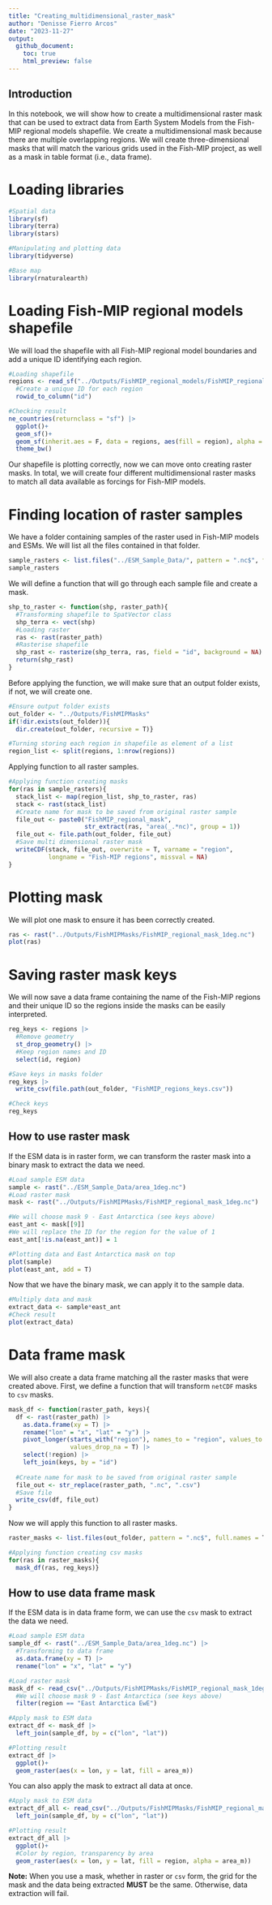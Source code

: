 ```yaml
---
title: "Creating_multidimensional_raster_mask"
author: "Denisse Fierro Arcos"
date: "2023-11-27"
output:
  github_document:
    toc: true
    html_preview: false
---
```


## Introduction

In this notebook, we will show how to create a multidimensional raster mask that can be used to extract data from Earth System Models from the Fish-MIP regional models shapefile. We create a multidimensional mask because there are multiple overlapping regions. We will create three-dimensional masks that will match the various grids used in the Fish-MIP project, as well as a mask in table format (i.e., data frame).  
  
# Loading libraries
  
```r
#Spatial data
library(sf)
library(terra)
library(stars)

#Manipulating and plotting data
library(tidyverse)

#Base map
library(rnaturalearth)
```
  
# Loading Fish-MIP regional models shapefile
We will load the shapefile with all Fish-MIP regional model boundaries and add a unique ID identifying each region.  
  
```r
#Loading shapefile
regions <- read_sf("../Outputs/FishMIP_regional_models/FishMIP_regional_models.shp") |> 
  #Create a unique ID for each region
  rowid_to_column("id")

#Checking result
ne_countries(returnclass = "sf") |> 
  ggplot()+
  geom_sf()+
  geom_sf(inherit.aes = F, data = regions, aes(fill = region), alpha = 0.7)+
  theme_bw()
```
  
Our shapefile is plotting correctly, now we can move onto creating raster masks. In total, we will create four different multidimensional raster masks to match all data available as forcings for Fish-MIP models.  
  
# Finding location of raster samples
We have a folder containing samples of the raster used in Fish-MIP models and ESMs. We will list all the files contained in that folder.    
  
```r
sample_rasters <- list.files("../ESM_Sample_Data/", pattern = ".nc$", full.names = T)
sample_rasters
```
  
We will define a function that will go through each sample file and create a mask.  
  
```r
shp_to_raster <- function(shp, raster_path){
  #Transforming shapefile to SpatVector class
  shp_terra <- vect(shp)
  #Loading raster
  ras <- rast(raster_path)
  #Rasterise shapefile
  shp_rast <- rasterize(shp_terra, ras, field = "id", background = NA)
  return(shp_rast)
}
```
  
Before applying the function, we will make sure that an output folder exists, if not, we will create one.  
  
```r
#Ensure output folder exists
out_folder <- "../Outputs/FishMIPMasks"
if(!dir.exists(out_folder)){
  dir.create(out_folder, recursive = T)}

#Turning storing each region in shapefile as element of a list
region_list <- split(regions, 1:nrow(regions))
```
  
Applying function to all raster samples.  
  
```r
#Applying function creating masks
for(ras in sample_rasters){
  stack_list <- map(region_list, shp_to_raster, ras)
  stack <- rast(stack_list)
  #Create name for mask to be saved from original raster sample
  file_out <- paste0("FishMIP_regional_mask", 
                     str_extract(ras, "area(_.*nc)", group = 1))
  file_out <- file.path(out_folder, file_out)
  #Save multi dimensional raster mask
  writeCDF(stack, file_out, overwrite = T, varname = "region",
           longname = "Fish-MIP regions", missval = NA)
}
```
  
# Plotting mask
We will plot one mask to ensure it has been correctly created.  
  
```r
ras <- rast("../Outputs/FishMIPMasks/FishMIP_regional_mask_1deg.nc")
plot(ras)
```
  
# Saving raster mask keys
We will now save a data frame containing the name of the Fish-MIP regions and their unique ID so the regions inside the masks can be easily interpreted.  
  
```r
reg_keys <- regions |> 
  #Remove geometry
  st_drop_geometry() |> 
  #Keep region names and ID
  select(id, region) 

#Save keys in masks folder
reg_keys |> 
  write_csv(file.path(out_folder, "FishMIP_regions_keys.csv"))

#Check keys
reg_keys
```
  
## How to use raster mask
If the ESM data is in raster form, we can transform the raster mask into a binary mask to extract the data we need.  
  
```r
#Load sample ESM data
sample <- rast("../ESM_Sample_Data/area_1deg.nc")
#Load raster mask
mask <- rast("../Outputs/FishMIPMasks/FishMIP_regional_mask_1deg.nc")

#We will choose mask 9 - East Antarctica (see keys above)
east_ant <- mask[[9]]
#We will replace the ID for the region for the value of 1
east_ant[!is.na(east_ant)] = 1

#Plotting data and East Antarctica mask on top
plot(sample)
plot(east_ant, add = T)
```
  
Now that we have the binary mask, we can apply it to the sample data.  
  
```r
#Multiply data and mask
extract_data <- sample*east_ant
#Check result
plot(extract_data)
```
  
# Data frame mask
We will also create a data frame matching all the raster masks that were created above. First, we define a function that will transform `netCDF` masks to `csv` masks.  
  
```r
mask_df <- function(raster_path, keys){
  df <- rast(raster_path) |> 
    as.data.frame(xy = T) |> 
    rename("lon" = "x", "lat" = "y") |> 
    pivot_longer(starts_with("region"), names_to = "region", values_to = "id", 
                 values_drop_na = T) |>
    select(!region) |> 
    left_join(keys, by = "id")
  
  #Create name for mask to be saved from original raster sample
  file_out <- str_replace(raster_path, ".nc", ".csv")
  #Save file
  write_csv(df, file_out)
}
```
  
Now we will apply this function to all raster masks.  
  
```r
raster_masks <- list.files(out_folder, pattern = ".nc$", full.names = T)

#Applying function creating csv masks
for(ras in raster_masks){
  mask_df(ras, reg_keys)}
```
  
## How to use data frame mask
If the ESM data is in data frame form, we can use the `csv` mask to extract the data we need.  
  
```r
#Load sample ESM data
sample_df <- rast("../ESM_Sample_Data/area_1deg.nc") |> 
  #Transforming to data frame
  as.data.frame(xy = T) |> 
  rename("lon" = "x", "lat" = "y")

#Load raster mask
mask_df <- read_csv("../Outputs/FishMIPMasks/FishMIP_regional_mask_1deg.csv") |> 
  #We will choose mask 9 - East Antarctica (see keys above)
  filter(region == "East Antarctica EwE")

#Apply mask to ESM data
extract_df <- mask_df |> 
  left_join(sample_df, by = c("lon", "lat"))

#Plotting result
extract_df |> 
  ggplot()+
  geom_raster(aes(x = lon, y = lat, fill = area_m))
```
  
You can also apply the mask to extract all data at once.  
  
```r
#Apply mask to ESM data
extract_df_all <- read_csv("../Outputs/FishMIPMasks/FishMIP_regional_mask_1deg.csv") |> 
  left_join(sample_df, by = c("lon", "lat"))

#Plotting result
extract_df_all |> 
  ggplot()+
  #Color by region, transparency by area
  geom_raster(aes(x = lon, y = lat, fill = region, alpha = area_m))
```
  
**Note:** When you use a mask, whether in raster or `csv` form, the grid for the mask and the data being extracted **MUST** be the same. Otherwise, data extraction will fail.  
  
